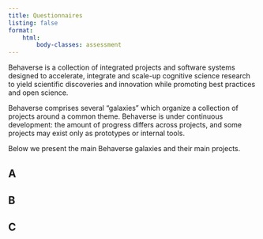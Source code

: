 ```yaml
---
title: Questionnaires
listing: false
format:
    html:
        body-classes: assessment
---
```


Behaverse is a collection of integrated projects and software systems designed to accelerate, integrate and scale-up cognitive science research to yield scientific discoveries and innovation while promoting best practices and open science. 
 
Behaverse comprises several “galaxies” which organize a collection of projects around a common theme. Behaverse is under continuous development: the amount of progress differs across projects, and some projects may exist only as prototypes or internal tools. 

Below we present the main Behaverse galaxies and their main projects.
 


## A

## B

## C


